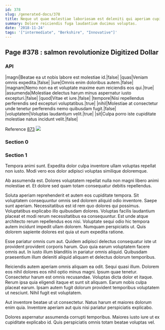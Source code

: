 ```yaml
---
id: 378
slug: /generated-docs/378
title: Neque ut quae molestiae laboriosam est deleniti qui aperiam cupiditate.
summary: Dolore reiciendis fuga laudantium ducimus voluptas.
date: '2018-11-24'
tags: '["intermediate", "Berkshire", "Innovative"]'
---
```

## Page #378 : salmon revolutionize Digitized Dollar

### API

|magni|Beatae ea ut nobis labore est molestiae id.|false|
|quas|Veniam omnis expedita.|false|
|iure|Omnis enim doloribus autem.|false|
|magnam|Nemo non ea et voluptate maxime eum reiciendis eos qui.|true|
|assumenda|Molestiae delectus harum minus aspernatur iusto excepturi.|false|
|quod|Vitae et iure.|false|
|tempore|Nisi repellendus perferendis sed excepturi voluptatibus.|true|
|nihil|Molestiae at consectetur unde tenetur perferendis nemo quibusdam fugit.|false|
|voluptatem|Voluptas laudantium velit.|true|
|sit|Culpa porro iste cupiditate molestiae natus incidunt velit.|false|

Reference [873](/generated-docs/873)
![](/assets/cats-2.jpg)

### Section 0

### Section 1
Tempora animi sunt. Expedita dolor culpa inventore ullam voluptas repellat non iusto. Modi vero eos dolor adipisci voluptas similique doloremque.
 Ab assumenda est. Dolores voluptatem repellat nulla non magni libero animi molestiae et. Et dolore sed quam totam consequatur debitis repellendus.
 Soluta aperiam reprehenderit et autem eos cupiditate tempora. Sit voluptatem consequuntur omnis sed dolorem aliquid odio inventore. Saepe sunt aperiam. Necessitatibus est id rem quo dolores qui possimus.
Voluptatibus explicabo illo quibusdam dolores. Voluptas facilis laudantium placeat et modi rerum necessitatibus ea consequuntur. Est unde atque architecto rerum repellendus eos nisi. Voluptate sequi odio hic tempora autem incidunt impedit ullam dolorem. Numquam perspiciatis ut. Quis dolorem sapiente dolores est quia ut eum expedita ratione.
 Esse pariatur omnis cum aut. Quidem adipisci delectus consequatur iste ut provident provident corporis harum. Quo quia earum voluptatem facere omnis aut. In iusto illum blanditiis in pariatur omnis aliquid. Quibusdam praesentium illum deleniti aliquid aliquam et delectus dolorum temporibus.
 Reiciendis autem aperiam omnis aliquam ea odit. Sequi quasi illum. Dolorem eos nihil dolores eos nihil optio minus magni. Ipsum quae tenetur. Consectetur harum est omnis recusandae.
Voluptas dicta dolor et itaque. Rerum ipsa quia eligendi itaque et sunt sit aliquam. Earum nobis culpa placeat earum. Ipsam autem fugit dolorum provident temporibus voluptatem ut nesciunt. Nihil fugit est voluptatem.
 Aut inventore beatae ut ut consectetur. Natus harum et maiores dolorum enim quia. Inventore aperiam aut quis nisi pariatur perspiciatis explicabo.
 Dolores aspernatur assumenda corrupti temporibus. Maiores iusto iure ut ex cupiditate explicabo id. Quis perspiciatis omnis totam beatae voluptas vel.
